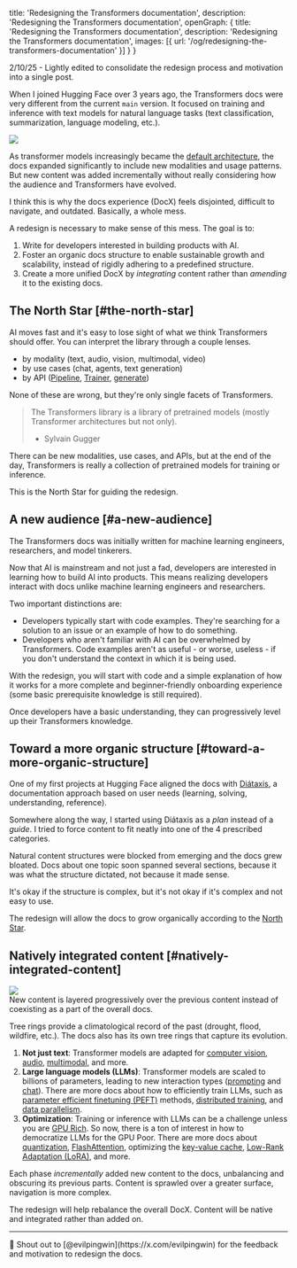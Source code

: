   title: 'Redesigning the Transformers documentation',
  description: 'Redesigning the Transformers documentation',
  openGraph: {
    title: 'Redesigning the Transformers documentation',
    description: 'Redesigning the Transformers documentation',
    images: [{ url: '/og/redesigning-the-transformers-documentation' }]
  }
}

<Callout emoji="✦">2/10/25 - Lightly edited to consolidate the redesign process and motivation into a single post.</Callout>

When I joined Hugging Face over 3 years ago, the Transformers docs were very different from the current `main` version. It focused on training and inference with text models for natural language tasks (text classification, summarization, language modeling, etc.).

<div className="flex justify-center">
  <img className="rounded-xl" src="https://huggingface.co/datasets/stevhliu/personal-blog/resolve/main/transformers-docs.png"/>
</div>

As transformer models increasingly became the [default architecture](https://x.com/karpathy/status/1468370605229547522), the docs expanded significantly to include new modalities and usage patterns. But new content was added incrementally without really considering how the audience and Transformers have evolved.

I think this is why the docs experience (DocX) feels disjointed, difficult to navigate, and outdated. Basically, a whole mess.

A redesign is necessary to make sense of this mess. The goal is to:

1. Write for developers interested in building products with AI.
2. Foster an organic docs structure to enable sustainable growth and scalability, instead of rigidly adhering to a predefined structure.
3. Create a more unified DocX by *integrating* content rather than *amending* it to the existing docs.

## The North Star [#the-north-star]

AI moves fast and it's easy to lose sight of what we think Transformers should offer. You can interpret the library through a couple lenses.

- by modality (text, audio, vision, multimodal, video)
- by use cases (chat, agents, text generation)
- by API ([Pipeline](https://hf.co/documentation/transformers/main_classes/pipelines#transformers.Pipeline), [Trainer](https://hf.co/documentation/transformers/main_classes/trainer#transformers.Trainer), [generate](https://hf.co/documentation/transformers/main_classes/text_generation))

None of these are wrong, but they're only single facets of Transformers.

> The Transformers library is a library of pretrained models (mostly Transformer architectures but not only).
> - Sylvain Gugger

There can be new modalities, use cases, and APIs, but at the end of the day, Transformers is really a collection of pretrained models for training or inference.

This is the North Star for guiding the redesign.

## A new audience [#a-new-audience]

<Tweet
  id="1631493327844528134"
/>

The Transformers docs was initially written for machine learning engineers, researchers, and model tinkerers.

Now that AI is mainstream and not just a fad, developers are interested in learning how to build AI into products. This means realizing developers interact with docs unlike machine learning engineers and researchers.

Two important distinctions are:

* Developers typically start with code examples. They're searching for a solution to an issue or an example of how to do something.
* Developers who aren't familiar with AI can be overwhelmed by Transformers. Code examples aren't as useful - or worse, useless - if you don't understand the context in which it is being used.

With the redesign, you will start with code and a simple explanation of how it works for a more complete and beginner-friendly onboarding experience (some basic prerequisite knowledge is still required).

Once developers have a basic understanding, they can progressively level up their Transformers knowledge.

## Toward a more organic structure [#toward-a-more-organic-structure]

One of my first projects at Hugging Face aligned the docs with [Diátaxis](https://diataxis.fr/), a documentation approach based on user needs (learning, solving, understanding, reference).

Somewhere along the way, I started using Diátaxis as a *plan* instead of a *guide*. I tried to force content to fit neatly into one of the 4 prescribed categories.

Natural content structures were blocked from emerging and the docs grew bloated. Docs about one topic soon spanned several sections, because it was what the structure dictated, not because it made sense.

It's okay if the structure is complex, but it's not okay if it's complex and not easy to use.

The redesign will allow the docs to grow organically according to the [North Star](#the-north-star).

## Natively integrated content [#natively-integrated-content]

<div className="flex justify-center">
  <img className="rounded-xl" src="https://huggingface.co/datasets/stevhliu/personal-blog/resolve/main/ring_diagram.png"/>
</div>
<Caption>New content is layered progressively over the previous content instead of coexisting as a part of the overall docs.</Caption>

Tree rings provide a climatological record of the past (drought, flood, wildfire, etc.). The docs also has its own tree rings that capture its evolution.

1. **Not just text**: Transformer models are adapted for [computer vision](https://hf.co/docs/transformers/tasks/image_classification), [audio](https://hf.co/docs/transformers/tasks/asr), [multimodal](https://hf.co/docs/transformers/tasks/text-to-speech), and more.
2. **Large language models (LLMs)**: Transformer models are scaled to billions of parameters, leading to new interaction types ([prompting](https://hf.co/docs/transformers//tasks/prompting) and [chat](https://hf.co/docs/transformers/conversations)). There are more docs about how to efficiently train LLMs, such as [parameter efficient finetuning (PEFT)](https://hf.co/docs/transformers/peft) methods, [distributed training](https://hf.co/docs/transformers/accelerate), and [data parallelism](https://hf.co/docs/transformers/perf_train_gpu_many).
3. **Optimization**: Training or inference with LLMs can be a challenge unless you are [GPU Rich](https://semianalysis.com/2023/08/28/google-gemini-eats-the-world-gemini/#the-gpu-rich). So now, there is a ton of interest in how to democratize LLMs for the GPU Poor. There are more docs about [quantization](https://hf.co/docs/transformers/quantization/overview), [FlashAttention](https://hf.co/docs/transformers/llm_optims#flashattention-2), optimizing the [key-value cache](https://hf.co/docs/transformers/llm_tutorial_optimization#32-the-key-value-cache), [Low-Rank Adaptation (LoRA)](https://hf.co/docs/transformers/peft), and more.

Each phase *incrementally* added new content to the docs, unbalancing and obscuring its previous parts. Content is sprawled over a greater surface, navigation is more complex.

The redesign will help rebalance the overall DocX. Content will be native and integrated rather than added on.

---

<p className="text-sm">🤗 Shout out to [@evilpingwin](https://x.com/evilpingwin) for the feedback and motivation to redesign the docs.</p>